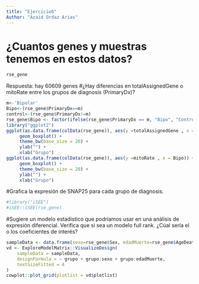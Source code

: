 ```yaml
---
title: "Ejercicio6"
Author: "Azaid Ordaz Arias"
---
```


# ¿Cuantos genes y muestras tenemos en estos datos?
```r
rse_gene
```
Respuesta: hay 60609 genes 
#¿Hay diferencias en totalAssignedGene o mitoRate entre los grupos de diagnosis (PrimaryDx)?
```r
m<-'Bipolar'
Bipo<-(rse_gene$PrimaryDx==m)
control<-(rse_gene$PrimaryDx!=m)
rse_gene$Bipo <- factor(ifelse(rse_gene$PrimaryDx == m, "Bipo", "Control"))
library("ggplot2")
ggplot(as.data.frame(colData(rse_gene)), aes(y =totalAssignedGene , x = Bipo)) +
     geom_boxplot() +
     theme_bw(base_size = 20) +
     ylab("") +
     xlab("Grupo")
ggplot(as.data.frame(colData(rse_gene)), aes(y =mitoRate , x = Bipo)) +
     geom_boxplot() +
     theme_bw(base_size = 20) +
     ylab("") +
     xlab("Grupo")
```

#Grafica la expresión de SNAP25 para cada grupo de diagnosis.
```r
#library("iSEE")
#iSEE::iSEE(rse_gene)
```

#Sugiere un modelo estadistico que podríamos usar en una análisis de expresión diferencial. Verifica que si sea un modelo full rank. ¿Cúal sería el o los coeficientes de interés?
```r
sampleData <- data.frame(sexo=rse_gene$Sex, edadMuerte=rse_gene$AgeDeath,grupo=rse_gene$PrimaryDx)
vd <- ExploreModelMatrix::VisualizeDesign(
    sampleData = sampleData,
    designFormula = ~ grupo + grupo:sexo + grupo:edadMuerte,
    textSizeFitted = 4
)
cowplot::plot_grid(plotlist = vd$plotlist)
```
